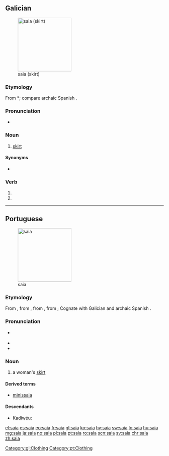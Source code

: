 {{also|saía}}
==Galician==
[[File:Circle skipt.jpg|thumb|170px|saia (skirt)]]

===Etymology===
From {{etyl|VL.|gl}} *{{term||sagia|lang=la}}; compare archaic Spanish {{term|saya|lang=es}}.

===Pronunciation===
* {{audio|gl-saia.ogg|Audio|lang=gl}}

===Noun===
{{gl-noun|f}}

# [[skirt]] {{qualifier|women's clothing}}

====Synonyms====
* {{l|gl|faldra}}

===Verb===
{{gl-verb-form}}

# {{inflection of|saír||lang=gl|1|s|pres|subj}}
# {{inflection of|saír||lang=gl|3|s|pres|subj}}

[[Category:gl:Clothing]]

----

==Portuguese==
[[File:Wrapskirt.jpg|thumb|170px|saia]]

===Etymology===
From {{etyl|roa-opt|pt}} {{term|saya|lang=roa-opt}}, from {{etyl|VL.|pt}} {{m|la|*sagia|*săgĭa}}, from {{etyl|la|pt}} {{term|sagum|lang=la}}, from {{etyl|cel-gau|pt}}; Cognate with Galician {{m|gl|saia}} and archaic Spanish {{term|saya|lang=es}}.

===Pronunciation===
* {{a|PT}} {{IPA|/ˈsajɐ/|lang=pt}}
* {{hyphenation|sai|a|lang=pt}}
* {{rhymes|aja|lang=pt}}

===Noun===
{{pt-noun|f|pl=saias}}

# a woman's [[skirt]]

====Derived terms====
* [[minissaia]]

====Descendants====
* Kadiwéu: {{l|kbc|jaye}}

[[Category:pt:Clothing]]

[[el:saia]]
[[es:saia]]
[[eo:saia]]
[[fr:saia]]
[[gl:saia]]
[[ko:saia]]
[[hy:saia]]
[[sw:saia]]
[[lo:saia]]
[[hu:saia]]
[[mg:saia]]
[[ja:saia]]
[[no:saia]]
[[pl:saia]]
[[pt:saia]]
[[ro:saia]]
[[scn:saia]]
[[sv:saia]]
[[chr:saia]]
[[zh:saia]]